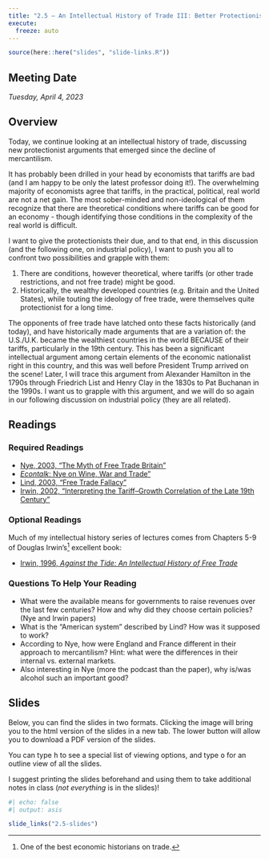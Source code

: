 ```yaml
---
title: "2.5 — An Intellectual History of Trade III: Better Protectionist Arguments — Class Content"
execute:
  freeze: auto
---
```


```r
source(here::here("slides", "slide-links.R"))
```

::: {.callout-note appearance="minimal"}
# Meeting Date

*Tuesday, April 4, 2023*
:::

## <i class="fas fa-info-circle fa-lg"></i> Overview

Today, we continue looking at an intellectual history of trade, discussing new protectionist arguments that emerged since the decline of mercantilism.

It has probably been drilled in your head by economists that tariffs are bad (and I am happy to be only the latest professor doing it!). The overwhelming majority of economists agree that tariffs, in the practical, political, real world are not a net gain. The most sober-minded and non-ideological of them recognize that there are theoretical conditions where tariffs can be good for an economy - though identifying those conditions in the complexity of the real world is difficult.

I want to give the protectionists their due, and to that end, in this discussion (and the following one, on industrial policy), I want to push you all to confront two possibilities and grapple with them:

1. There are conditions, however theoretical, where tariffs (or other trade restrictions, and not free trade) might be good.
2. Historically, the wealthy developed countries (e.g. Britain and the United States), while touting the ideology of free trade, were themselves quite protectionist for a long time. 

The opponents of free trade have latched onto these facts historically (and today), and have historically made arguments that are a variation of: the U.S./U.K. became the wealthiest countries in the world BECAUSE of their tariffs, particularly in the 19th century. This has been a significant intellectual argument among certain elements of the economic nationalist right in this country, and this was well before President Trump arrived on the scene! Later, I will trace this argument from Alexander Hamilton in the 1790s through Friedrich List and Henry Clay in the 1830s to Pat Buchanan in the 1990s. I want us to grapple with this argument, and we will do so again in our following discussion on industrial policy (they are all related).

## <i class="fas fa-book-reader fa-lg"></i> Readings

### Required Readings

- [<i class="fas fa-external-link-square-alt"></i> Nye, 2003, "The Myth of Free Trade Britain"](https://www.econlib.org/library/Columns/y2003/Nyefreetrade.html)
- [<i class="fas fa-podcast"></i> *Econtalk*: Nye on Wine, War and Trade"](https://www.econtalk.org/nye-on-wine-war-and-trade/)
- [<i class="fas fa-file-pdf"></i> Lind, 2003, "Free Trade Fallacy"](/readings/Lind-2003.pdf)
- [<i class="fas fa-file-pdf"></i> Irwin, 2002, "Interpreting the Tariff–Growth Correlation of the Late 19th Century"](/readings/Irwin-2002.pdf)

### Optional Readings

Much of my intellectual history series of lectures comes from Chapters 5-9 of Douglas Irwin’s^[One of the best economic historians on trade.] excellent book:

- [<i class="fas fa-book"></i> Irwin, 1996, *Against the Tide: An Intellectual History of Free Trade*](https://www.amazon.com/Against-Tide-Intellectual-History-Trade/dp/0691058962)

### Questions To Help Your Reading

- What were the available means for governments to raise revenues over the last few centuries? How and why did they choose certain policies? (Nye and Irwin papers)
- What is the "American system" described by Lind? How was it supposed to work? 
- According to Nye, how were England and France different in their approach to mercantilism? Hint: what were the differences in their internal vs. external markets. 
- Also interesting in Nye (more the podcast than the paper), why is/was alcohol such an important good? 

## <i class="fas fa-chalkboard-teacher"></i> Slides

Below, you can find the slides in two formats. Clicking the image will bring you to the html version of the slides in a new tab. The lower button will allow you to download a PDF version of the slides.

::: callout-tip
You can type <kbd>h</kbd> to see a special list of viewing options, and type <kbd>o</kbd> for an outline view of all the slides.
:::

I suggest printing the slides beforehand and using them to take additional notes in class (*not everything* is in the slides)!

```r
#| echo: false
#| output: asis

slide_links("2.5-slides")
```